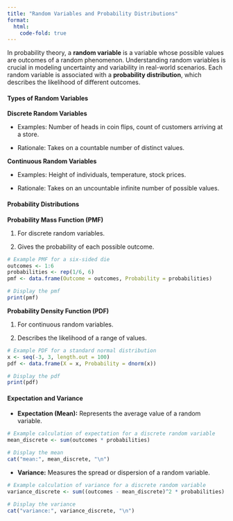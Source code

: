 ```yaml
---
title: "Random Variables and Probability Distributions"
format: 
  html:
    code-fold: true
---
```


In probability theory, a **random variable** is a variable whose possible values are outcomes of a random phenomenon. Understanding random variables is crucial in modeling uncertainty and variability in real-world scenarios. Each random variable is associated with a **probability distribution**, which describes the likelihood of different outcomes.

#### **Types of Random Variables**

**Discrete Random Variables**

-   Examples: Number of heads in coin flips, count of customers arriving at a store.

-   Rationale: Takes on a countable number of distinct values.

**Continuous Random Variables**

-   Examples: Height of individuals, temperature, stock prices.

-   Rationale: Takes on an uncountable infinite number of possible values.

#### **Probability Distributions**

**Probability Mass Function (PMF)**

1.  For discrete random variables.

2.  Gives the probability of each possible outcome.

```r
# Example PMF for a six-sided die
outcomes <- 1:6
probabilities <- rep(1/6, 6)
pmf <- data.frame(Outcome = outcomes, Probability = probabilities)

# Display the pmf
print(pmf)
```

**Probability Density Function (PDF)**

1.  For continuous random variables.

2.  Describes the likelihood of a range of values.

```r
# Example PDF for a standard normal distribution
x <- seq(-3, 3, length.out = 100)
pdf <- data.frame(X = x, Probability = dnorm(x))

# Display the pdf
print(pdf)

```

#### **Expectation and Variance**

-   **Expectation (Mean):** Represents the average value of a random variable.

```r
# Example calculation of expectation for a discrete random variable
mean_discrete <- sum(outcomes * probabilities)

# Display the mean
cat("mean:", mean_discrete, "\n")
```

-   **Variance:** Measures the spread or dispersion of a random variable.

```r
# Example calculation of variance for a discrete random variable
variance_discrete <- sum((outcomes - mean_discrete)^2 * probabilities)

# Display the variance
cat("variance:", variance_discrete, "\n")
```

## 
